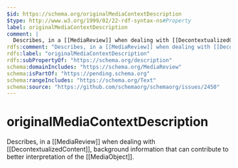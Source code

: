 ```yaml
---
$id: https://schema.org/originalMediaContextDescription
$type: http://www.w3.org/1999/02/22-rdf-syntax-ns#Property
label: originalMediaContextDescription
comment: |
  Describes, in a [[MediaReview]] when dealing with [[DecontextualizedContent]], background information that can contribute to better interpretation of the [[MediaObject]].
rdfs:comment: "Describes, in a [[MediaReview]] when dealing with [[DecontextualizedContent]], background information that can contribute to better interpretation of the [[MediaObject]]."
rdfs:label: "originalMediaContextDescription"
rdfs:subPropertyOf: "https://schema.org/description"
schema:domainIncludes: "https://schema.org/MediaReview"
schema:isPartOf: "https://pending.schema.org"
schema:rangeIncludes: "https://schema.org/Text"
schema:source: "https://github.com/schemaorg/schemaorg/issues/2450"
---
```


# originalMediaContextDescription

Describes, in a [[MediaReview]] when dealing with [[DecontextualizedContent]], background information that can contribute to better interpretation of the [[MediaObject]].

